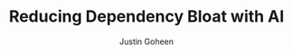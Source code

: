 ---
title: Reducing Dependency Bloat with AI
publishedAt: 2025-02-01
tag: ai
summary: reducing dependencies on third-party libraries with code generation models
author: Justin Goheen
---